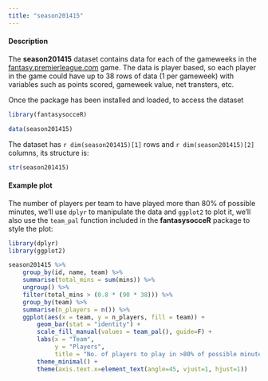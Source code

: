 ```yaml
---
title: "season201415"
---
```


#### Description

The **season201415** dataset contains data for each of the gameweeks in the [fantasy.premierleague.com](http://fantasy.premierleague.com) game.  The data is player based, so each player in the game could have up to 38 rows of data (1 per gameweek) with variables such as points scored, gameweek value, net transters, etc.

Once the package has been installed and loaded, to access the dataset
```r
library(fantasysocceR)
```

```r
data(season201415)
```

The dataset has `r dim(season201415)[1]` rows and `r dim(season201415)[2]` columns, its structure is:

```r
str(season201415)
```

#### Example plot

The number of players per team to have played more than 80% of possible minutes, we'll use `dplyr` to manipulate the data and `ggplot2` to plot it, we'll also use the `team_pal` function included in the **fantasysocceR** package to style the plot:

```r
library(dplyr)
library(ggplot2)

season201415 %>% 
    group_by(id, name, team) %>% 
    summarise(total_mins = sum(mins)) %>% 
    ungroup() %>% 
    filter(total_mins > (0.8 * (90 * 38))) %>% 
    group_by(team) %>% 
    summarise(n_players = n()) %>% 
    ggplot(aes(x = team, y = n_players, fill = team)) + 
        geom_bar(stat = "identity") + 
        scale_fill_manual(values = team_pal(), guide=F) + 
        labs(x = "Team",
             y = "Players",
             title = "No. of players to play in >80% of possible minutes") +
        theme_minimal() + 
        theme(axis.text.x=element_text(angle=45, vjust=1, hjust=1))
```
